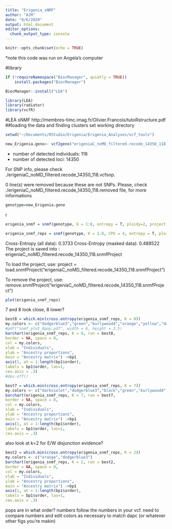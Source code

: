 ```yaml
---
title: "Erigenia_sNMF"
author: "AJM"
date: "8/6/2020"
output: html_document
editor_options: 
  chunk_output_type: console
---
```


```r
knitr::opts_chunk$set(echo = TRUE)
```

*note this code was run on Angela's computer

#library
```r
if (!requireNamespace("BiocManager", quietly = TRUE))
    install.packages("BiocManager")

BiocManager::install("LEA")
```
```r
library(LEA)
library(radiator)
library(vcfR)
```

#LEA sNMF
http://membres-timc.imag.fr/Olivier.Francois/tutoRstructure.pdf
##loading the data and finding clusters
set working directory
```r
setwd("~/Documents/RStudio/Erigenia/Erigenia_Analyses/vcf_tools")
```

```r
new_Erigenia.geno<- vcf2geno("erigeniaC_noMD_filtered.recode_14350_118.vcf")
```
- number of detected individuals:	118
- number of detected loci:		14350

For SNP info, please check ./erigeniaC_noMD_filtered.recode_14350_118.vcfsnp.

0 line(s) were removed because these are not SNPs.
Please, check ./erigeniaC_noMD_filtered.recode_14350_118.removed file, for more informations
```r
genotype=new_Erigenia.geno
```

{r sNMF pops}
```r
erigenia_snmf = snmf(genotype, K = 1:8, entropy = T, ploidy=2, project = "new")
```


```r
erigenia_snmf_reps = snmf(genotype, K = 1:8, CPU = 4, entropy = T, ploidy=2, project = "new", iterations = 1000, repetitions = 10)
```
Cross-Entropy (all data):	 0.3733
Cross-Entropy (masked data):	 0.488522
The project is saved into :
 erigeniaC_noMD_filtered.recode_14350_118.snmfProject 

To load the project, use:
 project = load.snmfProject("erigeniaC_noMD_filtered.recode_14350_118.snmfProject")

To remove the project, use:
 remove.snmfProject("erigeniaC_noMD_filtered.recode_14350_118.snmfProject")


```r
plot(erigenia_snmf_reps)
```
7 and 8 look close, 8 lower?



```r
best8 = which.min(cross.entropy(erigenia_snmf_reps, K = 8))
my.colors <- c("dodgerblue3","green","burlywood4","orange","yellow","darkviolet","black","tomato")
#pdf("snmf_plot_8pop.pdf", width = 6, height = 3.5)
barchart(erigenia_snmf_reps, K = 8, run = best8,
border = NA, space = 0,
col = my.colors,
xlab = "Individuals",
ylab = "Ancestry proportions",
main = "Ancestry matrix") ->bp1
axis(1, at = 1:length(bp1$order),
labels = bp1$order, las=1,
cex.axis = .3)
#dev.off()
```

```r
best7 = which.min(cross.entropy(erigenia_snmf_reps, K = 7))
my.colors <- c("darkviolet","dodgerblue3","black","green","burlywood4","orange","yellow")
barchart(erigenia_snmf_reps, K = 7, run = best7,
border = NA, space = 0,
col = my.colors,
xlab = "Individuals",
ylab = "Ancestry proportions",
main = "Ancestry matrix") ->bp1
axis(1, at = 1:length(bp1$order),
labels = bp1$order, las=1,
cex.axis = .3)

```

also look at k=2 for E/W disjunction evidence?
```r
best2 = which.min(cross.entropy(erigenia_snmf_reps, K = 2))
my.colors <- c("orange","dodgerblue3")
barchart(erigenia_snmf_reps, K = 2, run = best2,
border = NA, space = 0,
col = my.colors,
xlab = "Individuals",
ylab = "Ancestry proportions",
main = "Ancestry matrix") ->bp1
axis(1, at = 1:length(bp1$order),
labels = bp1$order, las=1,
cex.axis = .3)

```

pops are in what order? numbers follow the numbers in your vcf. need to compare numbers and edit colors as necessary to match dapc (or whatever other figs you're makin)
